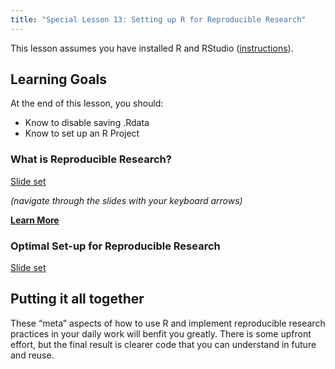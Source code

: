 ```yaml
---
title: "Special Lesson 13: Setting up R for Reproducible Research"
---
```


This lesson assumes you have installed R and RStudio ([instructions]("../install_R_instructions.qmd")). 

::: {.callout-caution collapse="false"}
## Learning Goals

At the end of this lesson, you should: 

* Know to disable saving .Rdata
* Know to set up an R Project

:::

### What is Reproducible Research? 

[Slide set](https://imci-idaho.github.io/2022-03-01-WhatTheyForgot/slides/research-reproducibility.html#1)

*(navigate through the slides with your keyboard arrows)*

**[Learn More](https://imci-idaho.github.io/2022-03-01-WhatTheyForgot/course-materials/)**

### Optimal Set-up for Reproducible Research

[Slide set](https://imci-idaho.github.io/2022-03-01-WhatTheyForgot/slides/basic-best-practices.html#1)



::: {.callout-tip}
## Putting it all together

These "meta" aspects of how to use R and implement reproducible research practices in your daily work will benfit you greatly. There is some upfront effort, but the final result is clearer code that you can understand in future and reuse. 
:::

 
